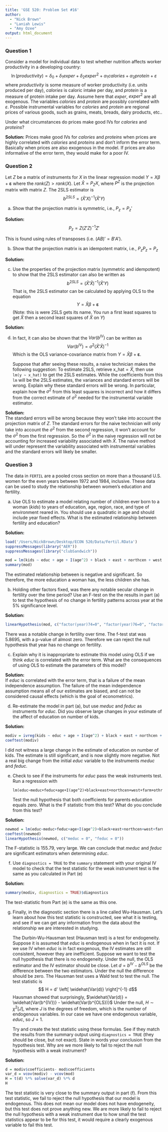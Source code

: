 ```yaml
---
title: 'GSE 520: Problem Set #16'
author: 
  - "Nick Brown"
  - "Laniah Lewis"
  - "Amy Ozee"
output: html_document
---
```


### Question 1

Consider a model for individual data to test whether nutrition affects worker productivity in a developing country:
$$\ln(productivity) = \delta_0 + \delta_1 exper + \delta_2 exper^2 + \alpha_1 calories + \alpha_2 protein + \varepsilon$$
where $productivity$ is some measure of worker productivity (i.e. units produced per day), $calories$ is caloric intake per day, and $protein$ is a measure of protein intake per day. Assume here that $exper$, $exper^2$ are all exogenous. The variables $calories$ and $protein$ are possibly correlated with $\varepsilon$. Possible instrumental variables for $calories$ and $protein$ are regional prices of various goods, such as grains, meats, breads, dairy products, etc..

Under what circumstances do prices make good IVs for $calories$ and $proteins$?

**Solution:** 
Prices make good IVs for $calories$ and $proteins$ when prices are highly correlated with $calories$ and $proteins$ and don't inform the error term. Basically when prices are also exogenous in the model. If prices are also informative of the error term, they would make for a poor IV.

### Question 2
Let $Z$ be a matrix of instruments for $X$ in the linear regression model $Y = X \beta + \pmb \varepsilon$ where the $rank(Z) > rank(X)$.  Let $\widehat{X} = P_Z X$, where $P^Z$ is the projection matrix with matrix $Z$.  The 2SLS estimator is 
$$b^{2SLS} = \left(\widehat{X}'X\right)^{-1} \left(\widehat{X}'Y\right)$$

(a) Show that the projection matrix is symmetric, i.e., $P_z = P_z'$

**Solution:** 
$$P_z = Z(Z'Z)^{-1}Z'$$
\begin{align*}
P_z = & P_z' \\
Z(Z'Z)^{-1}Z' = & (Z(Z'Z)^{-1}Z')' \\
= & (Z')'((Z'Z)^{-1})'(Z') \\
= & Z(Z'Z)^{-1}Z' \\
\end{align*}

This is found using rules of transposes (i.e. $(AB)' = B'A'$).


(b) Show that the projection matrix is an idempotent matrix, i.e., $P_z P_z = P_z$

**Solution:**  
\begin{align*}
P_z = & P_z P_z \\
= & (Z(Z'Z)^{-1}Z') (Z(Z'Z)^{-1}Z') \\
= & (Z(Z'Z)^{-1}(Z'Z)(Z'Z)^{-1}Z') \\
= & (Z(Z'Z)^{-1}I_{nxn}Z') \\
= & Z(Z'Z)^{-1}Z'
\end{align*}


(c) Use the properties of the projection matrix (symmetric and idempotent) to show that the 2SLS estimator can also be written as
$$b^{2SLS} = \left(\widehat{X}'\widehat{X}\right)^{-1} \left(\widehat{X}'Y\right)$$
That is, the 2SLS estimator can be calculated by applying OLS to the equation
$$Y = \widehat{X} \beta + \pmb \varepsilon$$
(Note: this is were 2SLS gets its name.  You run a first least squares to get $\widehat{X}$ then a second least squares of $\widehat{X}$ on $Y$)

**Solution:**  
\begin{align}
X = & Z \alpha + \varepsilon \\
\hat{X} = & Z(Z'Z)^{-1} Z'X = P_Z X\\
Regress\; Y\; on\; Y = \hat{X}\beta + \varepsilon \; which\; gives:\\
b^{2SLS} = & (X' P_Z X)^{-1} X'P_Z Y\\
= & (X' P_Z' P_Z X)^{-1}X'P_Z'Y\\
= & (\hat{X}' \hat{X})^{-1} (\hat{X}'Y) \\
\end{align}



(d) In fact, it can also be shown that the $Var(b^{IV})$ can be written as 
$$Var(b^{IV}) = \sigma^2 \left(\widehat{X}'\widehat{X}\right)^{-1}$$
Which is the OLS variance-covariance matrix from $Y = \widehat{X} \beta + \pmb \varepsilon$.

    Suppose that after seeing these results, a naive technician makes the following suggestion:  To estimate 2SLS, retrieve $\text{x_hat} = \widehat{X}$, then use ```lm(y ~ x_hat)``` to get the 2SLS estimates.  While the coefficients from this ```lm``` will be the 2SLS estimates, the variances and standard errors will be wrong.  Explain why these standard errors will be wrong.  In particular, explain how the $\sigma^2$ from this least squares is incorrect and how it differs from the correct estimate of $\sigma^2$ needed for the instrumental variable estimator.

**Solution:**  
The standard errors will be wrong because they won't take into account the projection matrix of $Z$. The standard errors for the naive technician will only take into account the $\sigma^2$ from the second regression, it won't account for the $\sigma^2$ from the first regression. So the $\sigma^2$ in the naive regression will not be accounting for increased variability associated with $\widehat{X}$. The naive method will under represent the variability associated with instrumental variables and the standard errors will likely be smaller.

### Question 3

The data in ```FERTIL``` are a pooled cross section on more than a thousand U.S. women for the even years between 1972 and 1984, inclusive. These data can be used to study the relationship between women's education and fertility.

(a) Use OLS to estimate a model relating number of children ever born to a woman ($kids$) to years of education, age, region, race, and type of environment reared in. You should use a quadratic in age and should include year fixed effects. What is the estimated relationship between fertility and education? 

**Solution:**  
```R
load('/Users/NickBrown/Desktop/ECON 520/Data/Fertil.RData')
suppressMessages(library("AER"))
suppressMessages(library("clubSandwich"))
```

```R
mod = lm(kids ~ educ + age + I(age^2) + black + east + northcen + west + farm + othrural + town + smcity + factor(year), data = data)
summary(mod)
```

The estimated relationship between is negative and significant. So therefore, the more education a woman has, the less children she has. 


(b) Holding other factors fixed, was there any notable secular change in fertility over the time period?  Use an F-test on the the results in part (a) to test the hypothesis of no change in fertility patterns across year at the 5\% significance level.

**Solution:**  
```R
linearHypothesis(mod, c("factor(year)74=0", "factor(year)76=0", "factor(year)78=0", "factor(year)80=0", "factor(year)82=0", "factor(year)84=0"))
```

There was a notable change in fertility over time. The f-test stat was 5.8695, with a p-value of almost zero. Therefore we can reject the null hypothesis that year has no change on fertility.

(c) Explain why it is inappropriate to estimate this model using OLS if we think $educ$ is correlated with the error term.  What are the consequences of using OLS to estimate the parameters of this model?

**Solution:**  
If $educ$ is correlated with the error term, that is a failure of the mean independence assumption. The failure of the mean independence assumption means all of our estimates are biased, and can not be considered causal effects (which is the goal of econometrics).

(d) Re-estimate the model in part (a), but use $meduc$ and $feduc$ as instruments for $educ$.  Did you observe large changes in your estimate of the affect of education on number of kids.  

**Solution:**  
```R
modiv = ivreg(kids ~ educ + age + I(age^2) + black + east + northcen + west + farm + othrural + town + smcity + factor(year) | meduc + feduc + age + I(age^2) + black + east + northcen + west + farm + othrural + town + smcity + factor(year), data = data)
coeftest(modiv)
```
I did not witness a large change in the estimate of education on number of kids. The estimate is still significant, and is now slightly more negative. Not a real big change from the initial $educ$ variable to the instruments $meduc$ and $feduc$.

(e) Check to see if the instruments for $educ$ pass the weak instruments test.  Run a regression with 
    ```
lm(educ~meduc+feduc+age+I(age^2)+black+east+northcen+west+farm+othrural+town+smcity+factor(year))
```
    Test the null hypothesis that both coefficients for parents education equals zero.  What is the F statistic from this test?  What do you conclude from this test?

**Solution:**  
```R
newmod = lm(educ~meduc+feduc+age+I(age^2)+black+east+northcen+west+farm+othrural+town+smcity+factor(year), data = data)
coeftest(newmod)
linearHypothesis(newmod, c("meduc = 0", "feduc = 0"))
```
The F-statistic is 155.79, very large. We can conclude that $meduc$ and $feduc$ are significant estimators when determining $educ$.

(f) Use ```diagnostics = TRUE``` to the ```summary``` statement with your original IV model to check that the test statistic for the weak instrument test is the same as you calculated in Part (e)

**Solution:**  
```R
summary(modiv, diagnostics = TRUE)$diagnostics
```
The test-statistic from Part (e) is the same as this one. 

(g) Finally, in the diagnostic section there is a line called Wu-Hausman.  Let's learn about how this test statistic is constructed, see what it is testing, and see if we can get any information from the data about the relationship we are interested in studying.

    The Durbin-Wu-Hausman test (Hausman test) is a test for endogeneity.  Suppose it is assumed that $educ$ is endogenous when in fact it is not.  If we use IV when $educ$ is in fact exogenous, the IV estimates are still consistent, however they are inefficient.  Suppose we want to test the null hypothesis that there is no endogeneity.  Under the null, the OLS estimator and the IV estimator should be close.  Let $d = b^{IV}-b^{OLS}$ be the difference between the two estimators.  Under the null the difference should be zero.  The Hausman test uses a Wald test to test the null.  The test statistic is 
$$ H = d' \left[ \widehat{Var(d)} \right]^{-1} d$$
Hausman showed that surprisingly, $\widehat{Var(d)} = \widehat{Var(b^{IV})} -  \widehat{Var(b^{OLS})}$
Under the null, $H \sim \chi^2[J]$, where $J$ is the degrees of freedom, which is the number of endogenous variables.  In our case we have one endogenous variable, $educ$, so $J=1$.

    Try and create the test statistic using these formulas.  See if they match the results from the summary output using ```diagnostics = TRUE``` (they should be close, but not exact).  State in words your conclusion from the hypothesis test.  Why are we more likely to fail to reject the null hypothesis with a weak instrument?

**Solution:**  
```R
d = modiv$coefficients- mod$coefficients
var_d = vcov(modiv) - vcov(mod)
H = t(d) %*% solve(var_d) %*% d
H
```
The test statistic is very close to the summary output in part (f). From this test statistic, we fail to reject the null hypothesis that our model is endogenous. This does not mean our model does not have endogeneity, but this test does not prove anything new. We are more likely to fail to reject the null hypothesis with a weak instrument due to how small the test statistics appear to be for this test, it would require a clearly exogenous variable to fail this test.
